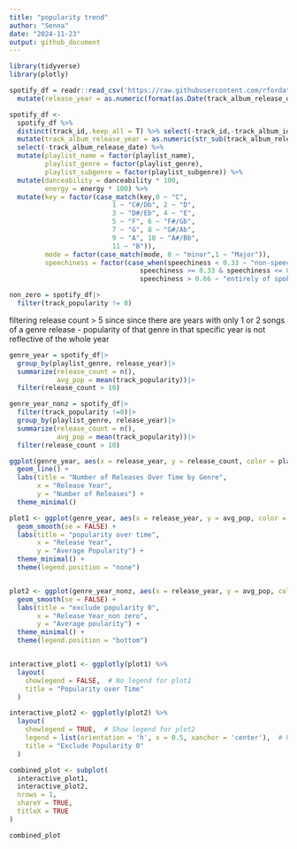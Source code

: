 ```yaml
---
title: "popularity trend"
author: "Senna"
date: "2024-11-23"
output: github_document
---
```


```r
library(tidyverse)
library(plotly)
```

```r
spotify_df = readr::read_csv('https://raw.githubusercontent.com/rfordatascience/tidytuesday/master/data/2020/2020-01-21/spotify_songs.csv') |>
  mutate(release_year = as.numeric(format(as.Date(track_album_release_date), "%Y")))
```

```r
spotify_df <- 
  spotify_df %>% 
  distinct(track_id,.keep_all = T) %>% select(-track_id,-track_album_id,-playlist_id) %>%
  mutate(track_album_release_year = as.numeric(str_sub(track_album_release_date,1,4))) %>% 
  select(-track_album_release_date) %>% 
  mutate(playlist_name = factor(playlist_name),
         playlist_genre = factor(playlist_genre),
         playlist_subgenre = factor(playlist_subgenre)) %>% 
  mutate(danceability = danceability * 100,
         energy = energy * 100) %>% 
  mutate(key = factor(case_match(key,0 ~ "C",
                          1 ~ "C#/Db", 2 ~ "D",
                          3 ~ "D#/Eb", 4 ~ "E",
                          5 ~ "F", 6 ~ "F#/Gb",
                          7 ~ "G", 8 ~ "G#/Ab",
                          9 ~ "A", 10 ~ "A#/Bb",
                          11 ~ "B")),
         mode = factor(case_match(mode, 0 ~ "minor",1 ~ "Major")),
         speechiness = factor(case_when(speechiness < 0.33 ~ "non-speech-like music",
                                 speechiness >= 0.33 & speechiness <= 0.66 ~ "mix of speech and music",
                                 speechiness > 0.66 ~ "entirely of spoken words")))

non_zero = spotify_df|>
  filter(track_popularity != 0)
```

filtering release count > 5 since 
since there are years with only 1 or 2 songs of a genre release - popularity of that genre in that specific year is not reflective of the whole year
```r
genre_year = spotify_df|>
  group_by(playlist_genre, release_year)|>
  summarize(release_count = n(),
            avg_pop = mean(track_popularity))|>
  filter(release_count > 10)

genre_year_nonz = spotify_df|>
  filter(track_popularity !=0)|>
  group_by(playlist_genre, release_year)|>
  summarize(release_count = n(),
            avg_pop = mean(track_popularity))|>
  filter(release_count > 10)

```

```r
ggplot(genre_year, aes(x = release_year, y = release_count, color = playlist_genre)) +
  geom_line() +
  labs(title = "Number of Releases Over Time by Genre",
       x = "Release Year",
       y = "Number of Releases") +
  theme_minimal()

```


```r
plot1 <- ggplot(genre_year, aes(x = release_year, y = avg_pop, color = playlist_genre)) +
  geom_smooth(se = FALSE) +
  labs(title = "popularity over time",
       x = "Release Year",
       y = "Average Popularity") +
  theme_minimal() +
  theme(legend.position = "none")


plot2 <- ggplot(genre_year_nonz, aes(x = release_year, y = avg_pop, color = playlist_genre)) +
  geom_smooth(se = FALSE) +
  labs(title = "exclude popularity 0",
       x = "Release Year_non zero",
       y = "Average poularity") +
  theme_minimal() +
  theme(legend.position = "bottom")


interactive_plot1 <- ggplotly(plot1) %>%
  layout(
    showlegend = FALSE,  # No legend for plot1
    title = "Popularity over Time"
  )

interactive_plot2 <- ggplotly(plot2) %>%
  layout(
    showlegend = TRUE,  # Show legend for plot2
    legend = list(orientation = 'h', x = 0.5, xanchor = 'center'),  # Position legend at bottom
    title = "Exclude Popularity 0"
  )

combined_plot <- subplot(
  interactive_plot1, 
  interactive_plot2, 
  nrows = 1, 
  shareY = TRUE,
  titleX = TRUE 
)

combined_plot

```










